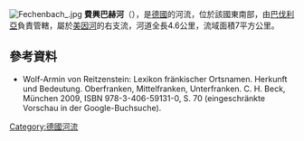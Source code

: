 {{Expand language|1=de|time=2020-08-24T15:12:58+00:00}}
{{Coord|49.76899|N|9.33963|E|display=title}}
[[Image:Fechenbach_.jpg|right]]
'''費興巴赫河'''（{{lang-de|Fechenbach}}），是[[德國|德國]]的河流，位於該國東南部，由[[巴伐利亞|巴伐利亞]]負責管轄，屬於[[美因河|美因河]]的右支流，河道全長4.6公里，流域面積7平方公里。

==參考資料==
* Wolf-Armin von Reitzenstein: Lexikon fränkischer Ortsnamen. Herkunft und Bedeutung. Oberfranken, Mittelfranken, Unterfranken. C. H. Beck, München 2009, ISBN 978-3-406-59131-0, S. 70 (eingeschränkte Vorschau in der Google-Buchsuche).

{{Germany-geo-stub}}
[[Category:德國河流|Category:德國河流]]